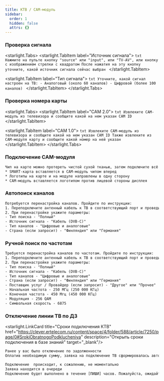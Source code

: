 ```yaml
---
title: КТВ / CAM-модуль
sidebar:
  order: 1
  hidden: false
  attrs: {}
---
```

### Проверка сигнала

<starlight.Tabs>
  <starlight.TabItem label="Источник сигнала">
    ```txt
    Нажмите на пульте кнопку "source" или "input", или "TV-AV", или кнопку с изображением стрелки с квадратом
    После нажатия на эту кнопку уточните, какой источник сигнала сейчас выбран
    ```
  </starlight.TabItem>

  <starlight.TabItem label="Тип сигнала">
    ```txt
    Уточните, какой сигнал настроен на ТВ:
    - Аналоговый (около 60 каналов)
    - Цифровой (более 100 каналов)
    ```
  </starlight.TabItem>
</starlight.Tabs>

### Проверка номера карты

<starlight.Tabs>
  <starlight.TabItem label="CAM 2.0">
    ```txt
    Извлеките CAM-модуль из телевизора и сообщите какой на нем указан CAM ID
    ```
  </starlight.TabItem>

  <starlight.TabItem label="CAM 1.0">
    ```txt
    Извлеките CAM-модуль из телевизора и сообщите какой на нем указан CAM ID
    Также извлеките из CAM-модуля карту и сообщите какой номер на ней указан
    ```
  </starlight.TabItem>
</starlight.Tabs>

### Подключение CAM-модуля

```txt
Чип на карте можно протереть чистой сухой тканью, затем подключите всё обратно:
* SMART-карта вставляется в CAM-модуль чипом вперед
* Логотипы на карте и на модуле направлены в одну сторону
* CAM-модуль вставляется логотипом против лицевой стороны дисплея
```

### Автопоиск каналов

```txt
Потребуется перенастройка каналов. Пройдите по инструкции:
1. Переподключите антенный кабель к ТВ в соответствующий порт и проведите перенастройку каналов
2. При перенастройке укажите параметры:
- Тип поиска - "Полный"
- Источник сигнала - "Кабель (DVB-C)"
- Тип каналов - "Цифровые и аналоговые"
- Страна (если запросит) - "Финляндия" или "Германия"
```

### Ручной поиск по частотам

```txt
Требуется перенастройка каналов по частотам. Пройдите по инструкции:
1. Переподключите антенный кабель к ТВ в соответствующий порт и проведите перенастройку каналов
2. При перенастройке укажите параметры:
- Тип поиска - "Полный"
- Источник сигнала - "Кабель (DVB-C)"
- Тип каналов - "Цифровые и аналоговые"
- Страна (если запросит) - "Финляндия" или "Германия"
- Поставщик услуг / Провайдер (если запросит) - "Другое" или "Прочее"
- Начальная частота - 250 МГц (250 000 КГц) 
- Конечная частота - 450 Мгц (450 000 КГц)
- Модуляция - 256 QAM
- Символьная скорость - 6875
```

### Отключение линии ТВ по ДЗ

<starlight.LinkCard title="Сроки подключения КТВ" href="https://clever.ertelecom.ru/content/space/4/folder/588/article/7250/page/0#SrokiObratnogoPodklucheniya" description="Открыть сроки подключения в базе знаний" target="_blank"/>

```txt
Ранее у вас было отключение по задолженности
Оплатив необходимую сумму, заявка на подключение ТВ сформировалась автоматически

Подключение  происходит, к сожалению, не моментально
Заявка находится в очереди
Подключение будет выполнено в течение [ПИШИ] часов. Пожалуйста, ожидайте 🙏
```
